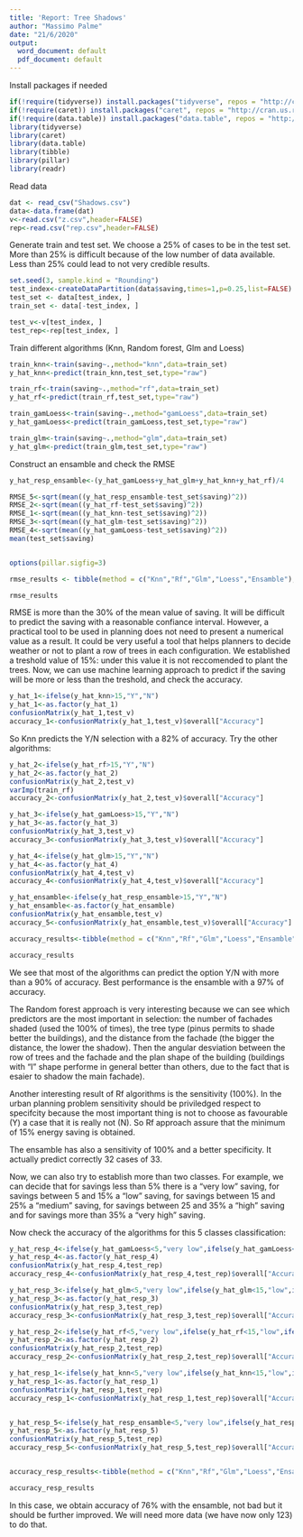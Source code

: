 ```yaml
---
title: 'Report: Tree Shadows'
author: "Massimo Palme"
date: "21/6/2020"
output:
  word_document: default
  pdf_document: default
---
```


Install packages if needed

```r
if(!require(tidyverse)) install.packages("tidyverse", repos = "http://cran.us.r-project.org")
if(!require(caret)) install.packages("caret", repos = "http://cran.us.r-project.org")
if(!require(data.table)) install.packages("data.table", repos = "http://cran.us.r-project.org")
library(tidyverse)
library(caret)
library(data.table)
library(tibble)
library(pillar)
library(readr)
```
Read data


```r
dat <- read_csv("Shadows.csv")
data<-data.frame(dat)
v<-read.csv("z.csv",header=FALSE)
rep<-read.csv("rep.csv",header=FALSE)
```
Generate train and test set. We choose a 25% of cases to be in the test set. More than 25% is difficult because of the low number of data available. Less than 25% could lead to not very credible results.


```r
set.seed(3, sample.kind = "Rounding")
test_index<-createDataPartition(data$saving,times=1,p=0.25,list=FALSE)
test_set <- data[test_index, ]
train_set <- data[-test_index, ]

test_v<-v[test_index, ]
test_rep<-rep[test_index, ]
```
Train different algorithms (Knn, Random forest, Glm and Loess)

```r
train_knn<-train(saving~.,method="knn",data=train_set)
y_hat_knn<-predict(train_knn,test_set,type="raw")

train_rf<-train(saving~.,method="rf",data=train_set)
y_hat_rf<-predict(train_rf,test_set,type="raw")

train_gamLoess<-train(saving~.,method="gamLoess",data=train_set)
y_hat_gamLoess<-predict(train_gamLoess,test_set,type="raw")

train_glm<-train(saving~.,method="glm",data=train_set)
y_hat_glm<-predict(train_glm,test_set,type="raw")
```
Construct an ensamble and check the RMSE

```r
y_hat_resp_ensamble<-(y_hat_gamLoess+y_hat_glm+y_hat_knn+y_hat_rf)/4

RMSE_5<-sqrt(mean((y_hat_resp_ensamble-test_set$saving)^2))
RMSE_2<-sqrt(mean((y_hat_rf-test_set$saving)^2))
RMSE_1<-sqrt(mean((y_hat_knn-test_set$saving)^2))
RMSE_3<-sqrt(mean((y_hat_glm-test_set$saving)^2))
RMSE_4<-sqrt(mean((y_hat_gamLoess-test_set$saving)^2))
mean(test_set$saving)


options(pillar.sigfig=3)

rmse_results <- tibble(method = c("Knn","Rf","Glm","Loess","Ensamble"), RMSE = c(RMSE_1,RMSE_2,RMSE_3,RMSE_4,RMSE_5))

rmse_results
```
RMSE is more than the 30% of the mean value of saving. It will be difficult to predict the saving with a reasonable confiance interval. However, a practical tool to be used in planning does not need to present a numerical value as a result. It could be very useful a tool that helps planners to decide weather or not to plant a row of trees in each configuration. We established a treshold value of 15%: under this value it is not reccomended to plant the trees. Now, we can use machine learning approach to predict if the saving will be more or less than the treshold, and check the accuracy.

```r
y_hat_1<-ifelse(y_hat_knn>15,"Y","N")
y_hat_1<-as.factor(y_hat_1)
confusionMatrix(y_hat_1,test_v)
accuracy_1<-confusionMatrix(y_hat_1,test_v)$overall["Accuracy"]
```
So Knn predicts the Y/N selection with a 82% of accuracy. Try the other algorithms:
```r
y_hat_2<-ifelse(y_hat_rf>15,"Y","N")
y_hat_2<-as.factor(y_hat_2)
confusionMatrix(y_hat_2,test_v)
varImp(train_rf)
accuracy_2<-confusionMatrix(y_hat_2,test_v)$overall["Accuracy"]

y_hat_3<-ifelse(y_hat_gamLoess>15,"Y","N")
y_hat_3<-as.factor(y_hat_3)
confusionMatrix(y_hat_3,test_v)
accuracy_3<-confusionMatrix(y_hat_3,test_v)$overall["Accuracy"]

y_hat_4<-ifelse(y_hat_glm>15,"Y","N")
y_hat_4<-as.factor(y_hat_4)
confusionMatrix(y_hat_4,test_v)
accuracy_4<-confusionMatrix(y_hat_4,test_v)$overall["Accuracy"]

y_hat_ensamble<-ifelse(y_hat_resp_ensamble>15,"Y","N")
y_hat_ensamble<-as.factor(y_hat_ensamble)
confusionMatrix(y_hat_ensamble,test_v)
accuracy_5<-confusionMatrix(y_hat_ensamble,test_v)$overall["Accuracy"]

accuracy_results<-tibble(method = c("Knn","Rf","Glm","Loess","Ensamble"), Accuracy = c(accuracy_1,accuracy_2,accuracy_3,accuracy_4,accuracy_5))

accuracy_results
```
We see that most of the algorithms can predict the option Y/N with more than a 90% of accuracy. Best performance is the ensamble with a 97% of accuracy.

The Random forest approach is very interesting because we can see which predictors are the most important in selection: the number of fachades shaded (used the 100% of times), the tree type (pinus permits to shade better the buildings), and the distance from the fachade (the bigger the distance, the lower the shadow). Then the angular desviation between the row of trees and the fachade and the plan shape of the building (buildings with "I" shape performe in general better than others, due to the fact that is esaier to shadow the main fachade).

Another interesting result of Rf algorithms is the sensitivity (100%). In the urban planning problem sensitivity should be priviledged respect to specifcity because the most important thing is not to choose as favourable (Y) a case that it is really not (N). So Rf approach assure that the minimum of 15% energy saving is obtained. 

The ensamble has also a sensitivity of 100% and a better specificity. It actually predict correctly 32 cases of 33. 

Now, we can also try to establish more than two classes. For example, we can decide that for savings less than 5% there is a "very low" saving, for savings between 5 and 15% a "low" saving, for savings between 15 and 25% a "medium" saving, for savings between 25 and 35% a "high" saving and for savings more than 35% a "very high" saving. 

Now check the accuracy of the algorithms for this 5 classes classification:

```r

y_hat_resp_4<-ifelse(y_hat_gamLoess<5,"very low",ifelse(y_hat_gamLoess<15,"low",ifelse(y_hat_gamLoess<25,"medium",ifelse(y_hat_gamLoess<35,"high","very high"))))
y_hat_resp_4<-as.factor(y_hat_resp_4)
confusionMatrix(y_hat_resp_4,test_rep)
accuracy_resp_4<-confusionMatrix(y_hat_resp_4,test_rep)$overall["Accuracy"]

y_hat_resp_3<-ifelse(y_hat_glm<5,"very low",ifelse(y_hat_glm<15,"low",ifelse(y_hat_glm<25,"medium",ifelse(y_hat_glm<35,"high","very high"))))
y_hat_resp_3<-as.factor(y_hat_resp_3)
confusionMatrix(y_hat_resp_3,test_rep)
accuracy_resp_3<-confusionMatrix(y_hat_resp_3,test_rep)$overall["Accuracy"]

y_hat_resp_2<-ifelse(y_hat_rf<5,"very low",ifelse(y_hat_rf<15,"low",ifelse(y_hat_rf<25,"medium",ifelse(y_hat_rf<35,"high","very high"))))
y_hat_resp_2<-as.factor(y_hat_resp_2)
confusionMatrix(y_hat_resp_2,test_rep)
accuracy_resp_2<-confusionMatrix(y_hat_resp_2,test_rep)$overall["Accuracy"]

y_hat_resp_1<-ifelse(y_hat_knn<5,"very low",ifelse(y_hat_knn<15,"low",ifelse(y_hat_knn<25,"medium",ifelse(y_hat_knn<35,"high","very high"))))
y_hat_resp_1<-as.factor(y_hat_resp_1)
confusionMatrix(y_hat_resp_1,test_rep)
accuracy_resp_1<-confusionMatrix(y_hat_resp_1,test_rep)$overall["Accuracy"]


y_hat_resp_5<-ifelse(y_hat_resp_ensamble<5,"very low",ifelse(y_hat_resp_ensamble<15,"low",ifelse(y_hat_resp_ensamble<25,"medium",ifelse(y_hat_resp_ensamble<35,"high","very high"))))
y_hat_resp_5<-as.factor(y_hat_resp_5)
confusionMatrix(y_hat_resp_5,test_rep)
accuracy_resp_5<-confusionMatrix(y_hat_resp_5,test_rep)$overall["Accuracy"]


accuracy_resp_results<-tibble(method = c("Knn","Rf","Glm","Loess","Ensamble"), Accuracy_cat = c(accuracy_resp_1,accuracy_resp_2,accuracy_resp_3,accuracy_resp_4,accuracy_resp_5))

accuracy_resp_results
```
In this case, we obtain accuracy of 76% with the ensamble, not bad but it should be further improved. We will need more data (we have now only 123) to do that.
